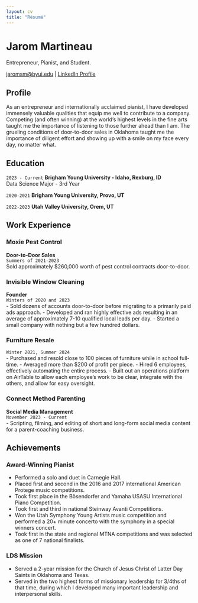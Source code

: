 ```yaml
---
layout: cv
title: "Résumé"
---
```


# Jarom Martineau
Entrepreneur, Pianist, and Student.

<div id="webaddress">
<a href="jaromsm@byui.edu">jaromsm@byui.edu</a>
| <a href="https://www.linkedin.com/in/jarom-martineau-515a69222">LinkedIn Profile</a>
</div>

## Profile

As an entrepreneur and internationally acclaimed pianist, I have developed immensely valuable qualities that equip me well to contribute to a company. Competing (and often winning) at the world’s highest levels in the fine arts taught me the importance of listening to those further ahead than I am. The grueling conditions of door-to-door sales in Oklahoma taught me the importance of diligent effort and showing up with a smile on my face every day, no matter what.

## Education

`2023 - Current`
__Brigham Young University - Idaho, Rexburg, ID__  
Data Science Major - 3rd Year

`2020-2021`
__Brigham Young University, Provo, UT__

`2022-2023`
__Utah Valley University, Orem, UT__

## Work Experience

### Moxie Pest Control
__Door-to-Door Sales__  
`Summers of 2021-2023`  
Sold approximately $260,000 worth of pest control contracts door-to-door.

### Invisible Window Cleaning
__Founder__  
`Winters of 2020 and 2023`  
- Sold dozens of accounts door-to-door before migrating to a primarily paid ads approach.
- Developed and ran highly effective ads resulting in an average of approximately 7-10 qualified local leads per day.
- Started a small company with nothing but a few hundred dollars.

### Furniture Resale
`Winter 2021, Summer 2024`  
- Purchased and resold close to 100 pieces of furniture while in school full-time.
- Averaged more than $200 of profit per piece.
- Hired 6 employees, effectively automating the entire process.
- Built out an operations platform on AirTable to allow each employee’s work to be clear, integrate with the others, and allow for easy oversight.

### Connect Method Parenting
__Social Media Management__  
`November 2023 - Current`  
- Scripting, filming, and editing of short and long-form social media content for a parent-coaching business.

## Achievements

### Award-Winning Pianist
- Performed a solo and duet in Carnegie Hall.
- Placed first and second in the 2016 and 2017 international American Protege music competitions.
- Took first place in the Bösendorfer and Yamaha USASU International Piano Competition.
- Took first and third in national Steinway Avanti Competitions.
- Won the Utah Symphony Young Artists music competition and performed a 20+ minute concerto with the symphony in a special winners concert.
- Took first in the state and regional MTNA competitions and was selected as one of 7 national finalists.

### LDS Mission
- Served a 2-year mission for the Church of Jesus Christ of Latter Day Saints in Oklahoma and Texas.
- Served in the two highest forms of missionary leadership for 3/4ths of that time, during which I developed many important leadership and interpersonal skills.

<!-- ### Footer

Last updated: [Month Year] -->